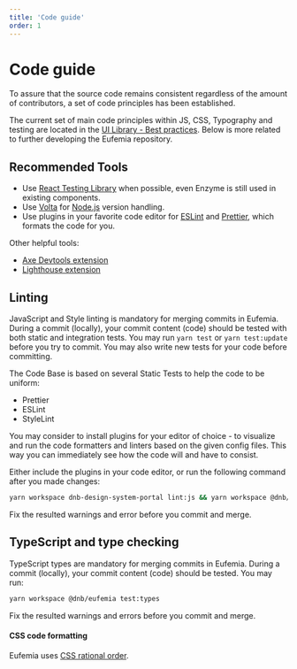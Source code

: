 ```yaml
---
title: 'Code guide'
order: 1
---
```


# Code guide

To assure that the source code remains consistent regardless of the amount of contributors, a set of code principles has been established.

The current set of main code principles within JS, CSS, Typography and testing are located in the [UI Library - Best practices](/uilib/usage/best-practices). Below is more related to further developing the Eufemia repository.

## Recommended Tools

- Use [React Testing Library](https://testing-library.com) when possible, even Enzyme is still used in existing components.
- Use [Volta](https://volta.sh/) for [Node.js](https://nodejs.org/) version handling.
- Use plugins in your favorite code editor for [ESLint](https://eslint.org/docs/user-guide/integrations) and [Prettier](https://prettier.io/docs/en/editors.html), which formats the code for you.

Other helpful tools:

- [Axe Devtools extension](https://www.deque.com/axe/devtools/)
- [Lighthouse extension](https://developers.google.com/web/tools/lighthouse#devtools)

## Linting

JavaScript and Style linting is mandatory for merging commits in Eufemia. During a commit (locally), your commit content (code) should be tested with both static and integration tests. You may run `yarn test` or `yarn test:update` before you try to commit. You may also write new tests for your code before committing.

The Code Base is based on several Static Tests to help the code to be uniform:

- Prettier
- ESLint
- StyleLint

You may consider to install plugins for your editor of choice - to visualize and run the code formatters and linters based on the given config files. This way you can immediately see how the code will and have to consist.

Either include the plugins in your code editor, or run the following command after you made changes:

```bash
yarn workspace dnb-design-system-portal lint:js && yarn workspace @dnb/eufemia lint:styles
```

Fix the resulted warnings and error before you commit and merge.

## TypeScript and type checking

TypeScript types are mandatory for merging commits in Eufemia. During a commit (locally), your commit content (code) should be tested. You may run:

```bash
yarn workspace @dnb/eufemia test:types
```

Fix the resulted warnings and errors before you commit and merge.

#### CSS code formatting

Eufemia uses [CSS rational order](/uilib/usage/best-practices/for-styling/#styling-structure).
